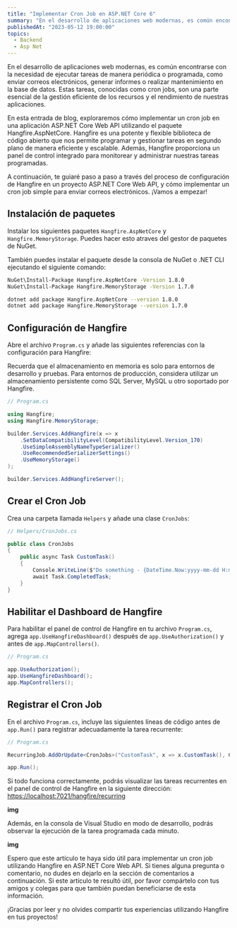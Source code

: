 ```yaml
---
title: "Implementar Cron Job en ASP.NET Core 6"
summary: "En el desarrollo de aplicaciones web modernas, es común encontrarse con la necesidad de ejecutar tareas de manera periódica o programada, como enviar correos electrónicos, generar informes o realizar mantenimiento en la base de datos. Estas tareas, conocidas como cron jobs, son una parte esencial de la gestión eficiente de los recursos y el rendimiento de nuestras aplicaciones."
publishedAt: "2023-05-12 19:00:00"
topics:
  - Backend
  - Asp Net
---
```


En el desarrollo de aplicaciones web modernas, es común encontrarse con la necesidad de ejecutar tareas de manera periódica o programada,
como enviar correos electrónicos, generar informes o realizar mantenimiento en la base de datos. Estas tareas, conocidas como cron jobs,
son una parte esencial de la gestión eficiente de los recursos y el rendimiento de nuestras aplicaciones.

En esta entrada de blog, exploraremos cómo implementar un cron job en una aplicación ASP.NET Core Web API utilizando el paquete Hangfire.AspNetCore.
Hangfire es una potente y flexible biblioteca de código abierto que nos permite programar y gestionar tareas en segundo plano de manera eficiente y escalable.
Además, Hangfire proporciona un panel de control integrado para monitorear y administrar nuestras tareas programadas.

A continuación, te guiaré paso a paso a través del proceso de configuración de Hangfire en un proyecto ASP.NET Core Web API,
y cómo implementar un cron job simple para enviar correos electrónicos. ¡Vamos a empezar!

## Instalación de paquetes

Instalar los siguientes paquetes `Hangfire.AspNetCore` y `Hangfire.MemoryStorage`.
Puedes hacer esto atraves del gestor de paquetes de NuGet.

También puedes instalar el paquete desde la consola de NuGet o .NET CLI ejecutando el siguiente comando:

```bash
NuGet\Install-Package Hangfire.AspNetCore -Version 1.8.0
NuGet\Install-Package Hangfire.MemoryStorage -Version 1.7.0
```

```bash
dotnet add package Hangfire.AspNetCore --version 1.8.0
dotnet add package Hangfire.MemoryStorage --version 1.7.0
```

## Configuración de Hangfire

Abre el archivo `Program.cs` y añade las siguientes referencias con la configuración para Hangfire:

<Alert variant="light" color="blue" title="Importante">
  Recuerda que el almacenamiento en memoria es solo para entornos de desarrollo
  y pruebas. Para entornos de producción, considera utilizar un almacenamiento
  persistente como SQL Server, MySQL u otro soportado por Hangfire.
</Alert>

```csharp
// Program.cs

using Hangfire;
using Hangfire.MemoryStorage;

builder.Services.AddHangfire(x => x
    .SetDataCompatibilityLevel(CompatibilityLevel.Version_170)
    .UseSimpleAssemblyNameTypeSerializer()
    .UseRecommendedSerializerSettings()
    .UseMemoryStorage()
);

builder.Services.AddHangfireServer();
```

## Crear el Cron Job

Crea una carpeta llamada `Helpers` y añade una clase `CronJobs`:

```csharp
// Helpers/CronJobs.cs

public class CronJobs
{
    public async Task CustomTask()
    {
        Console.WriteLine($"Do something - {DateTime.Now:yyyy-mm-dd H:mm:ss}");
        await Task.CompletedTask;
    }
}
```

## Habilitar el Dashboard de Hangfire

Para habilitar el panel de control de Hangfire en tu archivo `Program.cs`, agrega `app.UseHangfireDashboard()` después de `app.UseAuthorization()` y antes de `app.MapControllers()`.

```csharp
// Program.cs

app.UseAuthorization();
app.UseHangfireDashboard();
app.MapControllers();
```

## Registrar el Cron Job

En el archivo `Program.cs`, incluye las siguientes líneas de código antes de `app.Run()` para registrar adecuadamente la tarea recurrente:

```csharp
// Program.cs

RecurringJob.AddOrUpdate<CronJobs>("CustomTask", x => x.CustomTask(), Cron.Minutely);

app.Run();
```

Si todo funciona correctamente, podrás visualizar las tareas recurrentes en el panel de control de Hangfire
en la siguiente dirección: [https://localhost:7021/hangfire/recurring](https://localhost:7021/hangfire/recurring)

**img**

Además, en la consola de Visual Studio en modo de desarrollo, podrás observar la ejecución de la tarea programada cada minuto.

**img**

Espero que este artículo te haya sido útil para implementar un cron job utilizando Hangfire en ASP.NET Core Web API. Si tienes alguna pregunta o comentario,
no dudes en dejarlo en la sección de comentarios a continuación. Si este artículo te resultó útil, por favor compártelo con tus amigos y colegas
para que también puedan beneficiarse de esta información.

¡Gracias por leer y no olvides compartir tus experiencias utilizando Hangfire en tus proyectos!
